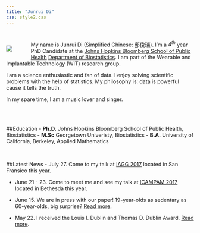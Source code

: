 ```yaml
---
title: "Junrui Di"
css: style2.css
---
```

#

#
<script>
  (function(i,s,o,g,r,a,m){i['GoogleAnalyticsObject']=r;i[r]=i[r]||function(){
  (i[r].q=i[r].q||[]).push(arguments)},i[r].l=1*new Date();a=s.createElement(o),
  m=s.getElementsByTagName(o)[0];a.async=1;a.src=g;m.parentNode.insertBefore(a,m)
  })(window,document,'script','https://www.google-analytics.com/analytics.js','ga');

  ga('create', 'UA-99094202-1', 'auto');
  ga('send', 'pageview');

</script>

<div style="float:left;margin:0px 50px 0px 0px">
![](./files/photo1.jpg)
</div>
My name is Junrui Di (Simplified Chinese: 邸俊瑞). I'm a $4^{th}$ year PhD Candidate at the [Johns Hopkins Bloomberg School of Public Health](http://www.jhsph.edu/) [Department of Biostatistics](http://www.jhsph.edu/departments/biostatistics/). I am part of the Wearable and Implantable Technology (WIT) research group. 

I am a science enthusiastic and fan of data. I enjoy solving scientific problems with the help of statistics.  My philosophy is: data is powerful cause it tells the truth.

In my spare time, I am a music lover and singer. 

<br>
<br>

##Education
- __Ph.D.__ Johns Hopkins Bloomberg School of Public Health, Biostatistics
- __M.Sc__ Georgetown Univeristy, Biostatistics
- __B.A.__ University of California, Berkeley, Applied Mathematics

<br>

##Latest News
- July 27. Come to my talk at  [IAGG 2017](https://www.iagg2017.org/) located in San Fransico this year. 

- June 21 - 23. Come to meet me and see my talk at  [ICAMPAM 2017](http://www.ismpb.org/program/) located in Bethesda this year.

- June 15. We are in press with our paper! 19-year-olds as sedentary as 60-year-olds, big surprise? [Read more](http://health.usnews.com/health-care/articles/2017-06-16/are-us-teens-now-as-inactive-as-60-year-olds).

- May 22. I received the Louis I. Dublin and Thomas D. Dublin Award. [Read more](https://www.jhsph.edu/about/honors-and-awards/index.html).
